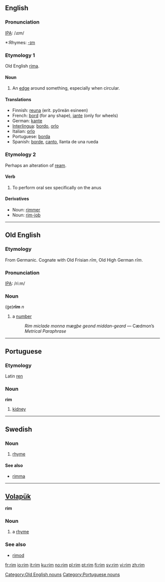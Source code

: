 ==English==
===Pronunciation===
[[IPA]]: /ɹɪm/
*:Rhymes: [[Rhymes:English:-ɪm|-ɪm]]

===Etymology 1===
Old English [[rima]].

====Noun====
# An [[edge]] around something, especially when circular.

====Translations==== 
*Finnish: [[reuna]] (erit. pyöreän esineen)
*French: [[bord]] (for any shape), [[jante]] (only for wheels)
*German: [[kante]] 
*[[Interlingua]]: [[bordo]], [[orlo]] 
*Italian: [[orlo]] 
*Portuguese: [[borda]] 
*Spanish: [[borde]], [[canto]], llanta de una rueda

===Etymology 2===
Perhaps an alteration of [[ream]].

====Verb====
#To perform oral sex specifically on the anus

====Derivatives====
*Noun: [[rimmer]]
*Noun: [[rim-job]]

----

==Old English==
===Etymology===
From Germanic.  Cognate with Old Frisian ''rīm'', Old High German ''rīm''.

===Pronunciation===
[[IPA]]: /ri:m/

===Noun===
(ġe)'''rīm''' ''n''
# a [[number]]
#:''Rim miclade monna mægþe geond middan-geard'' — Cædmon’s ''Metrical Paraphrase''

[[Category:Old English nouns]]

----

==Portuguese==
===Etymology===
Latin [[ren]]
===Noun===
'''rim'''

# [[kidney]]

[[Category:Portuguese nouns]]

----

==Swedish==
===Noun===
{{sv-noun-irreg-n|2=rimmet|4=rimmen}}
# [[rhyme]]

====See also====
*[[rimma]]

----

==[[Volapük]]==
'''rim''' 
===Noun=== 
# a [[rhyme]]

===See also=== 
*[[rimod]]

[[fr:rim]]
[[io:rim]]
[[it:rim]]
[[ku:rim]]
[[no:rim]]
[[pl:rim]]
[[pt:rim]]
[[fi:rim]]
[[sv:rim]]
[[vi:rim]]
[[zh:rim]]